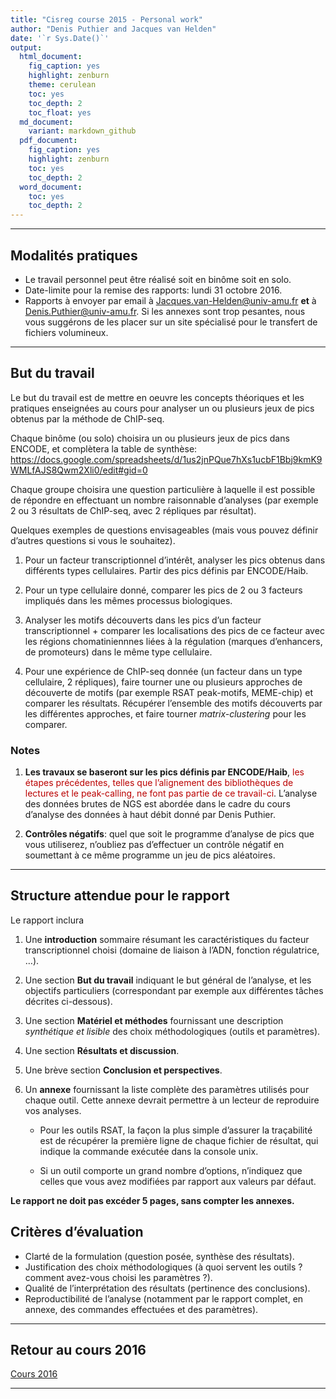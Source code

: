 ```yaml
---
title: "Cisreg course 2015 - Personal work"
author: "Denis Puthier and Jacques van Helden"
date: '`r Sys.Date()`'
output:
  html_document:
    fig_caption: yes
    highlight: zenburn
    theme: cerulean
    toc: yes
    toc_depth: 2
    toc_float: yes
  md_document:
    variant: markdown_github
  pdf_document:
    fig_caption: yes
    highlight: zenburn
    toc: yes
    toc_depth: 2
  word_document:
    toc: yes
    toc_depth: 2
---
```



****************************************************************
## Modalités pratiques

- Le travail personnel peut être réalisé soit en binôme soit en solo.  
- Date-limite pour la remise des rapports: lundi 31 octobre 2016. 
- Rapports à envoyer par email à  <Jacques.van-Helden@univ-amu.fr> **et** à  <Denis.Puthier@univ-amu.fr>. Si les annexes sont trop pesantes, nous vous suggérons de les placer sur un site spécialisé pour le transfert de fichiers volumineux.

****************************************************************
## But du travail

Le but du travail est de mettre en oeuvre les concepts théoriques et les pratiques enseignées au cours pour analyser un ou plusieurs jeux de pics obtenus par la méthode de ChIP-seq. 

Chaque binôme (ou solo) choisira un ou plusieurs jeux de pics dans ENCODE, et complètera la table de synthèse:  <https://docs.google.com/spreadsheets/d/1us2jnPQue7hXs1ucbF1Bbj9kmK9WMLfAJS8Qwm2Xli0/edit#gid=0>

Chaque groupe choisira une question particulière à laquelle il est possible de répondre en effectuant un nombre raisonnable d'analyses (par exemple 2 ou 3 résultats de ChIP-seq, avec 2 répliques par résultat). 

Quelques exemples de questions envisageables (mais vous pouvez définir d'autres questions si vous le souhaitez). 

1. Pour un facteur transcriptionnel d'intérêt, analyser les pics obtenus dans différents types cellulaires. Partir des pics définis par ENCODE/Haib.

2. Pour un type cellulaire donné, comparer les pics de 2 ou 3 facteurs impliqués dans les mêmes processus biologiques. 

3. Analyser les motifs découverts dans les pics d'un facteur transcriptionnel + comparer les localisations des pics de ce facteur avec les régions chomatiniennnes liées à la régulation (marques d'enhancers, de promoteurs) dans le même type cellulaire. 

4. Pour une expérience de ChIP-seq donnée (un facteur dans un type cellulaire, 2 répliques),  faire tourner une ou plusieurs approches de découverte de motifs (par exemple RSAT peak-motifs, MEME-chip) et comparer les résultats.  Récupérer l'ensemble des motifs découverts par les différentes approches, et faire tourner *matrix-clustering* pour les comparer. 

### Notes

1. **Les travaux se baseront sur les pics définis par ENCODE/Haib**, <font color="#BB0000">les étapes précédentes, telles que l'alignement des bibliothèques de lectures et le peak-calling, ne font pas partie de ce travail-ci</font>. L'analyse des données brutes de NGS est abordée dans le cadre du cours d'analyse des données à haut débit donné par Denis Puthier. 

2. **Contrôles négatifs**: quel que soit le programme d'analyse de pics que vous utiliserez, n'oubliez pas d'effectuer un contrôle négatif en soumettant à ce même programme un jeu de pics aléatoires. 

****************************************************************
## Structure attendue pour le rapport

Le rapport inclura

1. Une **introduction** sommaire résumant les caractéristiques du facteur transcriptionnel choisi (domaine de liaison à l'ADN, fonction régulatrice, ...).

2. Une section **But du travail** indiquant le but général de l'analyse, et les objectifs particuliers (correspondant par exemple aux différentes tâches décrites ci-dessous).

3. Une section **Matériel et méthodes** fournissant une description *synthétique et lisible* des choix méthodologiques (outils et paramètres).

4. Une section **Résultats et discussion**.

5. Une brève section **Conclusion et perspectives**.

6. Un **annexe** fournissant la liste complète des paramètres utilisés pour chaque outil. Cette annexe devrait permettre à un lecteur de reproduire vos analyses. 

    - Pour les outils RSAT, la façon la plus simple d'assurer la traçabilité est de récupérer la première ligne de chaque fichier de résultat, qui indique la commande exécutée dans la console unix. 
    
    - Si un outil comporte un grand nombre d'options, n'indiquez que celles que vous avez modifiées par rapport aux valeurs par défaut. 

**Le rapport ne doit pas excéder 5 pages, sans compter les annexes. **

## Critères d'évaluation

- Clarté de la formulation (question posée, synthèse des résultats).
- Justification des choix méthodologiques (à quoi servent les outils ? comment avez-vous choisi les paramètres ?).
- Qualité de l'interprétation des résultats (pertinence des conclusions).
- Reproductibilité de l'analyse (notamment par le rapport complet, en annexe, des commandes effectuées et des paramètres).

****************************************************************
## Retour au cours 2016

[Cours 2016](course_contents_cisreg_2016.html)

****************************************************************
